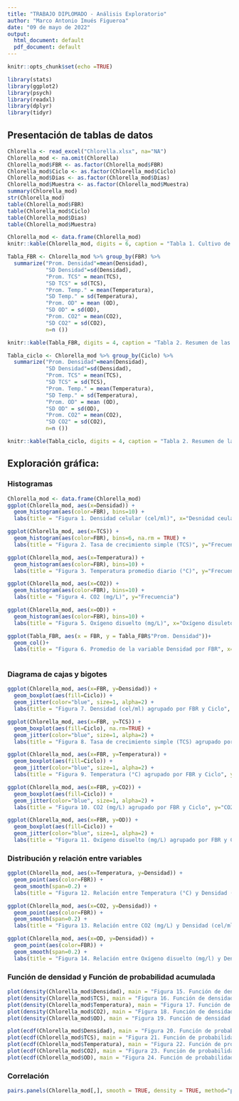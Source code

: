 ```yaml
---
title: "TRABAJO DIPLOMADO - Análisis Exploratorio"
author: "Marco Antonio Imués Figueroa"
date: "09 de mayo de 2022"
output:
  html_document: default
  pdf_document: default
---
```


```r
knitr::opts_chunk$set(echo =TRUE)

library(stats)
library(ggplot2)
library(psych)
library(readxl)
library(dplyr)
library(tidyr)
```

## **Presentación de tablas de datos**

```r
Chlorella <- read_excel("Chlorella.xlsx", na="NA")
Chlorella_mod <- na.omit(Chlorella)
Chlorella_mod$FBR <- as.factor(Chlorella_mod$FBR)
Chlorella_mod$Ciclo <- as.factor(Chlorella_mod$Ciclo)
Chlorella_mod$Dias <- as.factor(Chlorella_mod$Dias)
Chlorella_mod$Muestra <- as.factor(Chlorella_mod$Muestra)
summary(Chlorella_mod)
str(Chlorella_mod)
table(Chlorella_mod$FBR)
table(Chlorella_mod$Ciclo)
table(Chlorella_mod$Dias)
table(Chlorella_mod$Muestra)

Chlorella_mod <- data.frame(Chlorella_mod)
knitr::kable(Chlorella_mod, digits = 6, caption = "Tabla 1. Cultivo de la microalga *Chlorella vulgarias* en FBRT")

Tabla_FBR <- Chlorella_mod %>% group_by(FBR) %>% 
  summarize("Prom. Densidad"=mean(Densidad),
            "SD Densidad"=sd(Densidad),
            "Prom. TCS" = mean(TCS),
            "SD TCS" = sd(TCS),
            "Prom. Temp." = mean(Temperatura),
            "SD Temp." = sd(Temperatura),
            "Prom. OD" = mean (OD),
            "SD OD" = sd(OD),
            "Prom. CO2" = mean(CO2),
            "SD CO2" = sd(CO2),
            n=n ())

knitr::kable(Tabla_FBR, digits = 4, caption = "Tabla 2. Resumen de las variables en estudio por FBRT")

Tabla_ciclo <- Chlorella_mod %>% group_by(Ciclo) %>% 
  summarize("Prom. Densidad"=mean(Densidad),
            "SD Densidad"=sd(Densidad),
            "Prom. TCS" = mean(TCS),
            "SD TCS" = sd(TCS),
            "Prom. Temp." = mean(Temperatura),
            "SD Temp." = sd(Temperatura),
            "Prom. OD" = mean (OD),
            "SD OD" = sd(OD),
            "Prom. CO2" = mean(CO2),
            "SD CO2" = sd(CO2),
            n=n ())

knitr::kable(Tabla_ciclo, digits = 4, caption = "Tabla 2. Resumen de las variables en estudio por ciclo de cultivo")

```

## **Exploración gráfica:** 
### **Histogramas**

```r
Chlorella_mod <- data.frame(Chlorella_mod)
ggplot(Chlorella_mod, aes(x=Densidad)) +
  geom_histogram(aes(color=FBR), bins=10) + 
  labs(title = "Figura 1. Densidad celular (cel/ml)", x="Desnidad ceular (cel/ml)", y="Frecuencia")

ggplot(Chlorella_mod, aes(x=TCS)) +
  geom_histogram(aes(color=FBR), bins=6, na.rm = TRUE) +
  labs(title = "Figura 2. Tasa de crecimiento simple (TCS)", y="Frecuencia")

ggplot(Chlorella_mod, aes(x=Temperatura)) +
  geom_histogram(aes(color=FBR), bins=10) +
  labs(title = "Figura 3. Temperatura promedio diario (°C)", y="Frecuencia")

ggplot(Chlorella_mod, aes(x=CO2)) +
  geom_histogram(aes(color=FBR), bins=10) +
  labs(title = "Figura 4. CO2 (mg/L)", y="Frecuencia")

ggplot(Chlorella_mod, aes(x=OD)) +
  geom_histogram(aes(color=FBR), bins=10) +
  labs(title = "Figura 5. Oxígeno disuelto (mg/L)", x="Oxígeno disuleto (mg/L)", y="Frecuencia")

ggplot(Tabla_FBR, aes(x = FBR, y = Tabla_FBR$"Prom. Densidad"))+
  geom_col()+
  labs(title = "Figura 6. Promedio de la variable Densidad por FBR", x="Tipos de Fotobiorreactores", y = "Densidad (cel/ml)")
  
```

### **Diagrama de cajas y bigotes**

```r
ggplot(Chlorella_mod, aes(x=FBR, y=Densidad)) +
  geom_boxplot(aes(fill=Ciclo)) +
  geom_jitter(color="blue", size=1, alpha=2) +
  labs(title = "Figura 7. Densidad (cel/ml) agrupado por FBR y Ciclo", y="Densidad (cel/ml)")

ggplot(Chlorella_mod, aes(x=FBR, y=TCS)) +
  geom_boxplot(aes(fill=Ciclo), na.rm=TRUE) +
  geom_jitter(color="blue", size=1, alpha=2) +
  labs(title = "Figura 8. Tasa de crecimiento simple (TCS) agrupado por FBR y Ciclo", y="TCS")

ggplot(Chlorella_mod, aes(x=FBR, y=Temperatura)) +
  geom_boxplot(aes(fill=Ciclo)) +
  geom_jitter(color="blue", size=1, alpha=2) +
  labs(title = "Figura 9. Temperatura (°C) agrupado por FBR y Ciclo", y="Temperatura (°C)")

ggplot(Chlorella_mod, aes(x=FBR, y=CO2)) +
  geom_boxplot(aes(fill=Ciclo)) +
  geom_jitter(color="blue", size=1, alpha=2) +
  labs(title = "Figura 10. CO2 (mg/L) agrupado por FBR y Ciclo", y="CO2 (mg/L)")

ggplot(Chlorella_mod, aes(x=FBR, y=OD)) +
  geom_boxplot(aes(fill=Ciclo)) +
  geom_jitter(color="blue", size=1, alpha=2) +
  labs(title = "Figura 11. Oxígeno disuelto (mg/L) agrupado por FBR y Ciclo", y="OD (mg/L)")

```

### **Distribución y relación entre variables**

```r
ggplot(Chlorella_mod, aes(x=Temperatura, y=Densidad)) +
  geom_point(aes(color=FBR)) +
  geom_smooth(span=0.2) +
  labs(title = "Figura 12. Relación entre Temperatura (°C) y Densidad (cel/ml) agrupadas por FBR")

ggplot(Chlorella_mod, aes(x=CO2, y=Densidad)) +
  geom_point(aes(color=FBR)) +
  geom_smooth(span=0.2) +
  labs(title = "Figura 13. Relación entre CO2 (mg/L) y Densidad (cel/ml) agrupadas por FBR")

ggplot(Chlorella_mod, aes(x=OD, y=Densidad)) +
  geom_point(aes(color=FBR)) +
  geom_smooth(span=0.2) +
  labs(title = "Figura 14. Relación entre Oxígeno disuelto (mg/l) y Densidad (cel/ml) agrupadas por FBR")

```

### **Función de densidad y Función de probabilidad acumulada**

```r
plot(density(Chlorella_mod$Densidad), main = "Figura 15. Función de densidad para la variable Densidad (cel/ml)", y="Densidad")
plot(density(Chlorella_mod$TCS), main = "Figura 16. Función de densidad para la variable Tasa de Crecimiento Simple", y="Densidad")
plot(density(Chlorella_mod$Temperatura), main = "Figura 17. Función de densidad para la variable Temperatura (°C)", y="Densidad")
plot(density(Chlorella_mod$CO2), main = "Figura 18. Función de densidad para la variable CO2 (mg/ml))", y="Densidad")
plot(density(Chlorella_mod$OD), main = "Figura 19. Función de densidad para la variable Oxígeno disuelto (mg/ml)", y="Densidad")

plot(ecdf(Chlorella_mod$Densidad), main = "Figura 20. Función de probabilidad acumulada para la variable Densidad (cel/ml)")
plot(ecdf(Chlorella_mod$TCS), main = "Figura 21. Función de probabilidad acumulada para la variable Tasa de Crecimiento Simple")
plot(ecdf(Chlorella_mod$Temperatura), main = "Figura 22. Función de probabilidad acumulada para la variable Temperatura")
plot(ecdf(Chlorella_mod$CO2), main = "Figura 23. Función de probabilidad acumulada para la variable CO2")
plot(ecdf(Chlorella_mod$OD), main = "Figura 24. Función de probabilidad acumulada para la variable Oxígeno Disuelto")

```

### **Correlación**

```r
pairs.panels(Chlorella_mod[,], smooth = TRUE, density = TRUE, method="pearson", font=2, main="Figura 25. Matriz de correlaciones")
```

